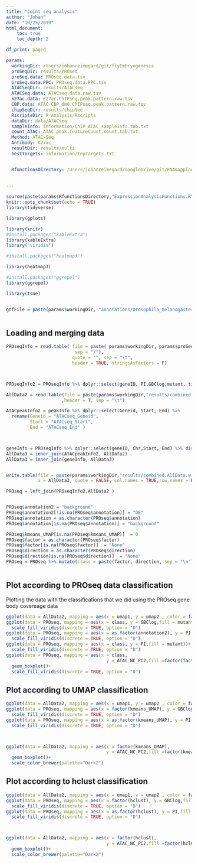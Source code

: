 ```yaml
---
title: "Joint seq analysis"
author: "Johan"
date: "10/25/2019"
html_document:
    toc: true
    toc_depth: 2

df_print: paged

params:
  workingDir: /Users/johanreimegard/git/flyEmbryogenesis
  proSeqDir: results/PROseq
  proSeq.data: PROseq.data.tsv
  proSeq.data.PPC: PROseq.data.PPC.tsv
  ATACSeqDir: results/ATACseq
  ATACSeq.data: ATACseq.data.raw.tsv
  k27ac.data: K27ac.ChIPseq.peak.pattern.raw.tsv
  CBP.data: ATAC-CBP_dm6.ChIPseq.peak.pattern.raw.tsv
  chipSeqDir: results/chipSeq
  RscriptsDir: R_Analysis/Rscripts  
  dataDir: data/ATACseq
  sampleInfo: information/ChIP_ATAC_sampleInfo.tab.txt
  count_ATAC: ATAC.peak.featureCount.count.tab.txt 
  Method: ATAC-Seq
  Antibody: K27ac
  resultDir: results/multi
  bestTargets: information/TopTargets.txt


  RfunctionsDirectory: /Users/johanreimegard/GoogleDrive/git/RNAmappingPipeline/R
  
  
---
```







```r

source(paste(params$RfunctionsDirectory,"ExpressionAnalysisFunctions.R",sep = "/"))
knitr::opts_chunk$set(echo = TRUE)
library(tidyverse)

library(gplots)

library(knitr)
#install.packages("kableExtra")
library(kableExtra)
library("viridis")     

#install.packages("heatmap3")

library(heatmap3)

#install.packages("ggrepel")
library(ggrepel)

library(tsne)


gtfFile = paste(params$workingDir, "annotations/Drosophila_melanogaster.BDGP6.28.99.gtf", sep = "/")



```










## Loading and merging data 

```r





PROseqInfo = read.table( file = paste( params$workingDir, params$proSeqDir, params$proSeq.data,
                          sep = "/"),
                         quote = "", sep = "\t", 
                         header = TRUE, stringsAsFactors = F) 



PROseqInfo2 = PROseqInfo %>% dplyr::select(geneID, PI,GBClog,mutant, time,replicate)

AllData2 = read.table(file = paste(params$workingDir,"results/combined.AllData.withMetaData.ATACnaive.txt" ,sep = "/")
                     ,header = T, sep = "\t")

ATACpeakInfo2 = peakInfo %>% dplyr::select(Geneid, Start, End) %>% 
  rename(Geneid = "ATACseq_Geneid",
         Start = "ATACseq_Start",
         End = "ATACseq_End" )



geneInfo = PROseqInfo %>% dplyr::select(geneID, Chr,Start, End) %>% distinct()
AllData3 = inner_join(ATACpeakInfo2, AllData2)
AllData3 = inner_join(geneInfo, AllData3)


write.table(file = paste(params$workingDir,"results/combined.AllData.withMetaData.ATACnaive.txt" ,sep = "/"),
            x = AllData3, quote = FALSE, col.names = TRUE,row.names = FALSE, sep  = "\t") 

PROseq = left_join(PROseqInfo2,AllData2 )


PROseq$annotation2 = "background"
PROseq$annotation2[!is.na(PROseq$annotation)] = "DE"
PROseq$annotation = as.character(PROseq$annotation)
PROseq$annotation[is.na(PROseq$annotation)] = "background"

PROseq$kmeans_UMAP[is.na(PROseq$kmeans_UMAP)]  = 0
PROseq$factor = as.character(PROseq$factor)
PROseq$factor[is.na(PROseq$factor)]  = "None"
PROseq$direction = as.character(PROseq$direction)
PROseq$direction[is.na(PROseq$direction)]  = "None"
PROseq = PROseq %>% mutate(class = paste(factor, direction, sep = "\n"))



```



## Plot according to PROseq data classification
Plotting the data with the classifications that we did using the PROseq gene body covereage data


```r

ggplot(data = AllData2, mapping = aes(x = umap1, y = umap2 , color = factor(factor) , shape = direction))+ geom_point() + scale_color_viridis(discrete = TRUE, option = "D")
ggplot(data = PROseq, mapping = aes(x = class, y = GBClog,fill = mutant ))+ geom_boxplot()+
  scale_fill_viridis(discrete = TRUE, option = "D") 
ggplot(data = PROseq, mapping = aes(x = as.factor(annotation2), y = PI,fill = mutant ))+ geom_boxplot()+
  scale_fill_viridis(discrete = TRUE, option = "D") 
ggplot(data = PROseq, mapping = aes(x = class, y = PI,fill = mutant))+ geom_boxplot()+
  scale_fill_viridis(discrete = TRUE, option = "D") 
ggplot(data = PROseq, mapping = aes(x = class,
                                      y = ATAC_NC_PC2,fill =factor(factor) )) +
  geom_boxplot()+
  scale_fill_viridis(discrete = TRUE, option = "D")

```



## Plot according to UMAP classification


```r
ggplot(data = AllData2, mapping = aes(x = umap1, y = umap2 , color = factor(kmeans_UMAP) , shape = direction))+ geom_point() + scale_color_brewer(palette="Dark2")
ggplot(data = PROseq, mapping = aes(x = factor(kmeans_UMAP), y = GBClog,fill = mutant ))+ geom_boxplot()+
  scale_fill_viridis(discrete = TRUE, option = "D") 
ggplot(data = PROseq, mapping = aes(x = as.factor(kmeans_UMAP), y = PI,fill = mutant ))+ geom_boxplot()+
  scale_fill_viridis(discrete = TRUE, option = "D") 



ggplot(data = AllData2, mapping = aes(x = factor(kmeans_UMAP),
                                      y = ATAC_NC_PC2,fill =factor(kmeans_UMAP) )) +
  geom_boxplot()+
  scale_color_brewer(palette="Dark2")


```

## Plot according to hclust classification

```r
ggplot(data = AllData2, mapping = aes(x = umap1, y = umap2 , color = factor(hclust) , shape = direction))+ geom_point() + scale_color_brewer(palette="Dark2")
ggplot(data = PROseq, mapping = aes(x = factor(hclust), y = GBClog,fill = mutant ))+ geom_boxplot()+
  scale_fill_viridis(discrete = TRUE, option = "D") 
ggplot(data = PROseq, mapping = aes(x = as.factor(hclust), y = PI,fill = mutant ))+ geom_boxplot()+
  scale_fill_viridis(discrete = TRUE, option = "D") 



ggplot(data = AllData2, mapping = aes(x = factor(hclust),
                                      y = ATAC_NC_PC2,fill =factor(hclust) )) +
  geom_boxplot()+
  scale_color_brewer(palette="Dark2")




```
